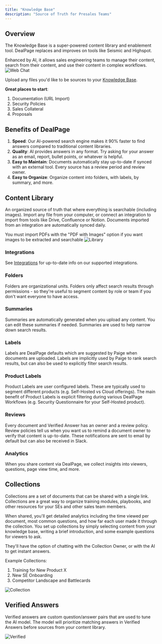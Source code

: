 ```yaml
---
title: "Knowledge Base"
description: "Source of Truth for Presales Teams"
---
```

## Overview
The Knowledge Base is a super-powered content library and enablement tool. DealPage replaces and improves on tools like Seismic and Highspot. 

Enhanced by AI, it allows sales engineering teams to manage their content, search from their content, and use their content in complex workflows.
<img src="/images/designed-library.png" alt="Web Chat" />

Upload any files you'd like to be sources to your [Knowledge Base](/usage/knowledge-base).

**Great places to start**:
1. Documentation (URL Import)
2. Security Policies
3. Sales Collateral
4. Proposals


## Benefits of DealPage
1. **Speed**: Our AI-powered search engine makes it 90% faster to find answers compared to traditional content libraries.
2. **Quality**: AI provides answers in any format. Try asking for your answer as an email, report, bullet points, or whatever is helpful.
3. **Easy to Maintain**: Documents automatically stay up-to-date if synced with an external tool. Every source has a review period and review owner.
4. **Easy to Organize**: Organize content into folders, with labels, by summary, and more.

## Content Library
An organized source of truth that where everything is searchable (including images). Import any file from your computer, or connect an integration to import from tools like
Drive, Confluence or Notion. Documents imported from an integration are automatically synced daily.

<Tip>
You must import PDFs with the "PDF with Images" option if you want images to be extracted and searchable
</Tip>

<img src="/images/library-info.png" alt="Library" />

### Integrations
See [Integrations](../usage/integrations) for up-to-date info on our supported integrations.

### Folders
Folders are organizational units. Folders only affect search results through permissions - so they're useful to segment content by role or team if you don't want everyone to have access.

### Summaries
Summaries are automatically generated when you upload any content. You can edit these summaries if needed. Summaries are used to help narrow down search results.

### Labels
Labels are DealPage defaults which are suggested by Paige when documents are uploaded. Labels are implicitly used by Paige to rank search results, but can also be used to explicitly filter search results.

### Product Labels
Product Labels are user configured labels. These are typically used to segment different products (e.g. Self-Hosted vs Cloud offerings). The main benefit of Product Labels is explicit filtering during various DealPage Workflows (e.g. Security Questionnaire for your Self-Hosted product). 

### Reviews
Every document and Verified Answer has an owner and a review policy. Review policies tell us when you want us to remind a document owner to verify that content is up-to-date. These notifications are sent to email by default but can also be received in Slack.

### Analytics
When you share content via DealPage, we collect insights into viewers, questions, page view time, and more.


## Collections
Collections are a set of documents that can be shared with a single link. Collections are a great way to organize training modules, playbooks, and other resources for your SEs and other sales team members. 

When shared, you'll get detailed analytics including the time viewed per document, most common questions, and
how far each user made it through the collection. You set up collections by simply selecting content from your knowledge base, writing a brief introduction, and some example questions for viewers to ask. 

They'll have the option of chatting with the Collection Owner, or with the AI to get instant answers. 

Example Collections:
1. Training for New Product X
2. New SE Onboarding
3. Competitor Landscape and Battlecards

<img src="/images/collection.png" alt="Collection" />

## Verified Answers

Verified answers are custom question/answer pairs that are used to tune the AI model. The model will prioritize matching answers in Verified Answers before
sources from your content library.

<img src="/images/verified.png" alt="Verified" />